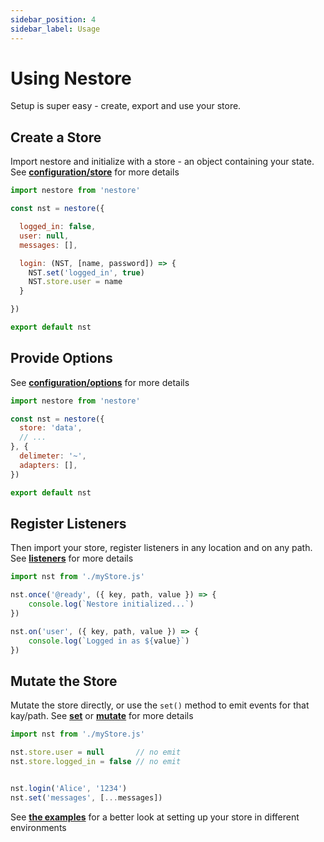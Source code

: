 ```yaml
---
sidebar_position: 4
sidebar_label: Usage
---
```


# Using Nestore

Setup is super easy - create, export and use your store. 






## Create a Store

Import nestore and initialize with a store - an object containing your state. See 
**[configuration/store](/docs/api/configuration/store)** for more details


```jsx title="myStore.js"
import nestore from 'nestore'

const nst = nestore({

  logged_in: false,
  user: null,
  messages: [],

  login: (NST, [name, password]) => {
    NST.set('logged_in', true)
    NST.store.user = name
  }

})

export default nst
```




## Provide Options

See **[configuration/options](/docs/api/configuration/options)** for more details


```jsx 
import nestore from 'nestore'

const nst = nestore({
  store: 'data',
  // ...
}, {
  delimeter: '~',
  adapters: [],
})

export default nst
```




## Register Listeners

Then import your store, register listeners in any location and on any path. See 
**[listeners](/docs/api/events/listeners)** for more details

```jsx
import nst from './myStore.js'

nst.once('@ready', ({ key, path, value }) => {
    console.log(`Nestore initialized...`)
})

nst.on('user', ({ key, path, value }) => {
    console.log(`Logged in as ${value}`)
})
```






## Mutate the Store

Mutate the store directly, or use the `set()` method to emit events for that kay/path. See 
**[set](/docs/api/store/set)** or **[mutate](/docs/api/store/mutators)** for more details

```jsx
import nst from './myStore.js'

nst.store.user = null       // no emit
nst.store.logged_in = false // no emit


nst.login('Alice', '1234')
nst.set('messages', [...messages])
```




See **[the examples](/docs/category/examples)** for a better look at setting up your store in different environments
